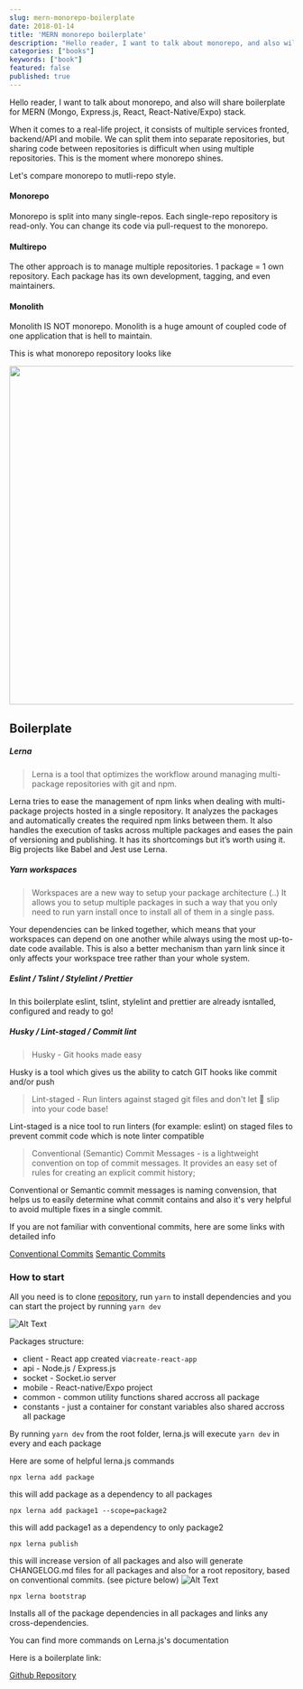 ```yaml
---
slug: mern-monorepo-boilerplate
date: 2018-01-14
title: 'MERN monorepo boilerplate'
description: "Hello reader, I want to talk about monorepo, and also will share boilerplate for MERN (Mongo, Express.js, React, React-Native/Expo) stack."
categories: ["books"]
keywords: ["book"]
featured: false
published: true
---
```


Hello reader,
I want to talk about monorepo, and also will share boilerplate for MERN (Mongo, Express.js, React, React-Native/Expo) stack.

When it comes to a real-life project, it consists of multiple services fronted, backend/API and mobile. We can split them into separate repositories, but sharing code between repositories is difficult when using multiple repositories. This is the moment where monorepo shines.

Let's compare monorepo to mutli-repo style.

#### Monorepo

Monorepo is split into many single-repos. Each single-repo repository is read-only. You can change its code via pull-request to the monorepo.

#### Multirepo

The other approach is to manage multiple repositories. 1 package = 1 own repository. Each package has its own development, tagging, and even maintainers.

#### Monolith

Monolith IS NOT monorepo. Monolith is a huge amount of coupled code of one application that is hell to maintain.

This is what monorepo repository looks like

<p align="center">
  <img src="https://cdn-images-1.medium.com/max/1600/1*95IEDUCN3mfU9vpTWXChhQ@2x.png" height="600px" />
</p>

## Boilerplate

##### Lerna

> Lerna is a tool that optimizes the workflow around managing multi-package repositories with git and npm.

Lerna tries to ease the management of npm links when dealing with multi-package projects hosted in a single repository. It analyzes the packages and automatically creates the required npm links between them. It also handles the execution of tasks across multiple packages and eases the pain of versioning and publishing.
It has its shortcomings but it’s worth using it. Big projects like Babel and Jest use Lerna.

##### Yarn workspaces

> Workspaces are a new way to setup your package architecture (..) It allows you to setup multiple packages in such a way that you only need to run yarn install once to install all of them in a single pass.

Your dependencies can be linked together, which means that your workspaces can depend on one another while always using the most up-to-date code available. This is also a better mechanism than yarn link since it only affects your workspace tree rather than your whole system.

##### Eslint / Tslint / Stylelint / Prettier

In this boilerplate eslint, tslint, stylelint and prettier are already isntalled, configured and ready to go!

##### Husky / Lint-staged / Commit lint

> Husky - Git hooks made easy

Husky is a tool which gives us the ability to catch GIT hooks like commit and/or push

> Lint-staged - Run linters against staged git files and don't let 💩 slip into your code base!

Lint-staged is a nice tool to run linters (for example: eslint) on staged files to prevent commit code which is note linter compatible

> Conventional (Semantic) Commit Messages - is a lightweight convention on top of commit messages. It provides an easy set of rules for creating an explicit commit history;

Conventional or Semantic commit messages is naming convension, that helps us to easily determine what commit contains and also it's very helpful to avoid multiple fixes in a single commit.

If you are not familiar with conventional commits, here are some links with detailed info

[Conventional Commits](https://www.conventionalcommits.org/en/v1.0.0-beta.4/)
[Semantic Commits](https://seesparkbox.com/foundry/semantic_commit_messages)

### How to start

All you need is to clone [repository](https://github.com/shakogegia/mern-monorepo-boilerplate), run `yarn` to install dependencies and you can start the project by running `yarn dev`

![Alt Text](https://thepracticaldev.s3.amazonaws.com/i/7y04oyepefran5du6nv1.png)

Packages structure:

- client - React app created via`create-react-app`
- api - Node.js / Express.js
- socket - Socket.io server
- mobile - React-native/Expo project
- common - common utility functions shared accross all package
- constants - just a container for constant variables also shared accross all package

By running `yarn dev` from the root folder, lerna.js will execute `yarn dev` in every and each package

Here are some of helpful lerna.js commands

```
npx lerna add package
```

this will add package as a dependency to all packages

```
npx lerna add package1 --scope=package2
```

this will add package1 as a dependency to only package2

```
npx lerna publish
```

this will increase version of all packages and also will generate CHANGELOG.md files for all packages and also for a root repository, based on conventional commits. (see picture below)
![Alt Text](https://thepracticaldev.s3.amazonaws.com/i/lwbsakys9rsbqbfp1mzq.png)

```
npx lerna bootstrap
```

Installs all of the package dependencies in all packages and links any cross-dependencies.

You can find more commands on Lerna.js's documentation

Here is a boilerplate link:

[Github Repository](https://github.com/shakogegia/mern-monorepo-boilerplate)
